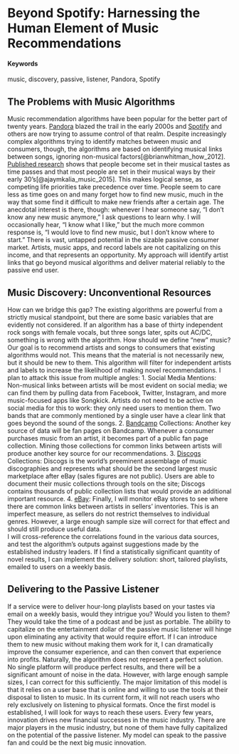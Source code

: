 # Beyond Spotify: Harnessing the Human Element of Music Recommendations {#music-discovery}

#### Keywords {-}

music, discovery, passive, listener, Pandora, Spotify

## The Problems with Music Algorithms

Music recommendation algorithms have been popular for the better part of twenty years. [Pandora](https://www.pandora.com/) blazed the trail in the early 2000s and [Spotify](https://www.spotify.com/us/) and others are now trying to assume control of that realm. Despite increasingly complex algorithms trying to identify matches between music and consumers, though, the algorithms are based on identifying musical links between songs, ignoring non-musical factors[@brianwhitman_how_2012]. 
[Published research](https://skynetandebert.com/2015/04/22/music-was-better-back-then-when-do-we-stop-keeping-up-with-popular-music/) shows that people become set in their musical tastes as time passes and that most people are set in their musical ways by their early 30's[@ajaymkalia_music_2015]. This makes logical sense, as competing life priorities take precedence over time. People seem to care less as time goes on and many forget how to find new music, much in the way that some find it difficult to make new friends after a certain age. The anecdotal interest is there, though: whenever I hear someone say, “I don’t know any new music anymore,” I ask questions to learn why. I will occasionally hear, “I know what I like,” but the much more common response is, “I would love to find new music, but I don’t know where to start.” 
There is vast, untapped potential in the sizable passive consumer market. Artists, music apps, and record labels are not capitalizing on this income, and that represents an opportunity. My approach will identify artist links that go beyond musical algorithms and deliver material reliably to the passive end user.

## Music Discovery: Unconventional Resources

How can we bridge this gap? The existing algorithms are powerful from a strictly musical standpoint, but there are some basic variables that are evidently not considered. If an algorithm has a base of thirty independent rock songs with female vocals, but three songs later, spits out AC/DC, something is wrong with the algorithm. 
How should we define “new” music? Our goal is to recommend artists and songs to consumers that existing algorithms would not. This means that the material is not necessarily new, but it should be new to them. This algorithm will filter for independent artists and labels to increase the likelihood of making novel recommendations.
I plan to attack this issue from multiple angles:
1.	Social Media Mentions:  Non-musical links between artists will be most evident on social media; we can find them by pulling data from Facebook, Twitter, Instagram, and more music-focused apps like Songkick. Artists do not need to be active on social media for this to work: they only need users to mention them. Two bands that are commonly mentioned by a single user have a clear link that goes beyond the sound of the songs. 
2.	[Bandcamp](https://www.bandcamp.com) Collections: Another key source of data will be fan pages on Bandcamp. Whenever a consumer purchases music from an artist, it becomes part of a public fan page collection. Mining those collections for common links between artists will produce another key source for our recommendations. 
3.	[Discogs](https://www.discogs.com) Collections: Discogs is the world’s preeminent assemblage of music discographies and represents what should be the second largest music marketplace after eBay (sales figures are not public). Users are able to document their music collections through tools on the site; Discogs contains thousands of public collection lists that would provide an additional important resource.
4.	[eBay](https://www.ebay.com): Finally, I will monitor eBay stores to see where there are common links between artists in sellers’ inventories. This is an imperfect measure, as sellers do not restrict themselves to individual genres. However, a large enough sample size will correct for that effect and should still produce useful data.  
I will cross-reference the correlations found in the various data sources, and test the algorithm’s outputs against suggestions made by the established industry leaders. If I find a statistically significant quantity of novel results, I can implement the delivery solution: short, tailored playlists, emailed to users on a weekly basis.

## Delivering to the Passive Listener

If a service were to deliver hour-long playlists based on your tastes via email on a weekly basis, would they intrigue you? Would you listen to them? They would take the time of a podcast and be just as portable. The ability to capitalize on the entertainment dollar of the passive music listener will hinge upon eliminating any activity that would require effort. If I can introduce them to new music without making them work for it, I can dramatically improve the consumer experience, and can then convert that experience into profits.
Naturally, the algorithm does not represent a perfect solution. No single platform will produce perfect results, and there will be a significant amount of noise in the data. However, with large enough sample sizes, I can correct for this sufficiently.
The major limitation of this model is that it relies on a user base that is online and willing to use the tools at their disposal to listen to music. In its current form, it will not reach users who rely exclusively on listening to physical formats. Once the first model is established, I will look for ways to reach these users. 
Every few years, innovation drives new financial successes in the music industry. There are major players in the music industry, but none of them have fully capitalized on the potential of the passive listener. My model can speak to the passive fan and could be the next big music innovation.
